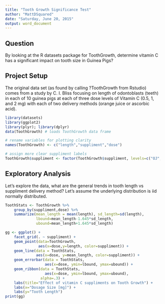 ```yaml
---
title: "Tooth Growth Significance Test"
author: "MattDSquared"
date: "Saturday, June 20, 2015"
output: word_document
---
```


## Question
By looking at the R datasets package for ToothGrowth, determine vitamin C has a significant impact on tooth size in Guinea Pigs? 

## Project Setup

The original data set (as found by calling ?ToothGrowth from Rstudio) comes from a study by C. I. Bliss focusing on length of odontoblasts (teeth) in each of 10 guinea pigs at each of three dose levels of Vitamin C (0.5, 1, and 2 mg) with each of two delivery methods (orange juice or ascorbic acid).

```r
library(datasets)
library(ggplot2)
library(plyr); library(dplyr)
data(ToothGrowth) # loads ToothGrowth data frame

# rename variables for plotting clarity
names(ToothGrowth) <- c("length","suppliment","dose")

# assign more clear suppliment labels
ToothGrowth$suppliment <- factor(ToothGrowth$suppliment, levels=c("OJ","VC"), labels=c("Orange Juice", "Ascorbic Acid"))

```

## Exploratory Analysis
Let's explore the data, what are the general trends in tooth length vs suppliment delivery method? Let's assume the underlying distribution is iid normally distributed. 

```r
ToothStats <- ToothGrowth %>% 
    group_by(suppliment,dose) %>%
    summarize(mean_length = mean(length), sd_length=sd(length), 
              lbound=mean_length-1.645*sd_length,
              ubound=mean_length+1.645*sd_length)

gg <- ggplot() +
    facet_grid(. ~ suppliment) +
    geom_point(data=ToothGrowth, 
               aes(x=dose,y=length, color=suppliment)) +
    geom_line(data = ToothStats, 
              aes(x=dose, y=mean_length, color=suppliment)) +
    geom_errorbar(data = ToothStats, 
                  aes(x=dose, ymin=lbound, ymax=ubound)) +
    geom_ribbon(data = ToothStats, 
                  aes(x=dose, ymin=lbound, ymax=ubound), 
                alpha=.3) +
    labs(title="Effect of vitamin C suppliments on Tooth Growth") +
    labs(x="Dosage Size [mg]") +
    labs(y="Tooth Length")
print(gg)
```
